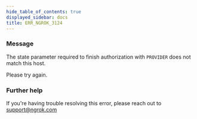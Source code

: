 ```yaml
---
hide_table_of_contents: true
displayed_sidebar: docs
title: ERR_NGROK_3124
---
```


### Message

The state parameter required to finish authorization with `PROVIDER` does not match this host.

Please try again.

<ErrorDetails />

### Further help

If you're having trouble resolving this error, please reach out to [support@ngrok.com](mailto:support@ngrok.com?subject=Help%20with%20ERR_NGROK_3124)

